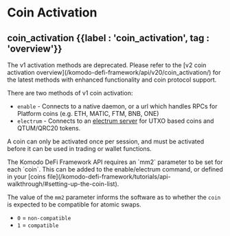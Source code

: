 
# Coin Activation

## coin\_activation {{label : 'coin_activation', tag : 'overview'}}

<TocForIndex />

<Note>
  The v1 activation methods are deprecated. Please refer to the [v2 coin activation overview](/komodo-defi-framework/api/v20/coin_activation/) for the latest methods with enhanced functionality and coin protocol support.
</Note>

There are two methods of v1 coin activation:

*   `enable` - Connects to a native daemon, or a url which handles RPCs for Platform coins (e.g. ETH, MATIC, FTM, BNB, ONE)
*   `electrum` - Connects to an [electrum server](https://github.com/kyuupichan/electrumx) for UTXO based coins and QTUM/QRC20 tokens.

A coin can only be activated once per session, and must be activated before it can be used in trading or wallet functions.

<Note type="warning">
  The Komodo DeFi Framework API requires an `mm2` parameter to be set for each `coin`. This can be added to the enable/electrum command, or defined in your [coins file](/komodo-defi-framework/tutorials/api-walkthrough/#setting-up-the-coin-list).

  The value of the `mm2` parameter informs the software as to whether the `coin` is expected to be compatible for atomic swaps.

  *   `0` = `non-compatible`
  *   `1` = `compatible`
</Note>
